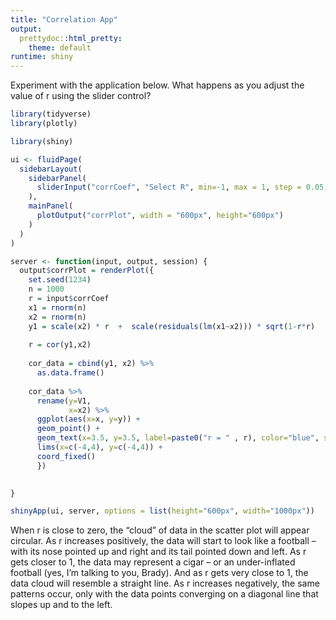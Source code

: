 ```yaml
---
title: "Correlation App"
output: 
  prettydoc::html_pretty:
    theme: default
runtime: shiny
---
```


Experiment with the application below.  What happens as you adjust the value of r using the slider control?

```r
library(tidyverse)
library(plotly)

library(shiny)

ui <- fluidPage(
  sidebarLayout(
    sidebarPanel(
      sliderInput("corrCoef", "Select R", min=-1, max = 1, step = 0.05, value = 0.8)
    ),
    mainPanel(
      plotOutput("corrPlot", width = "600px", height="600px")
    )
  )
)

server <- function(input, output, session) {
  output$corrPlot = renderPlot({
    set.seed(1234)
    n = 1000
    r = input$corrCoef
    x1 = rnorm(n)
    x2 = rnorm(n)
    y1 = scale(x2) * r  +  scale(residuals(lm(x1~x2))) * sqrt(1-r*r)
    
    r = cor(y1,x2)
    
    cor_data = cbind(y1, x2) %>%
      as.data.frame() 
    
    cor_data %>%
      rename(y=V1, 
             x=x2) %>%
      ggplot(aes(x=x, y=y)) +
      geom_point() +
      geom_text(x=3.5, y=3.5, label=paste0("r = " , r), color="blue", size=8) + 
      lims(x=c(-4,4), y=c(-4,4)) +
      coord_fixed()
      })

    
}

shinyApp(ui, server, options = list(height="600px", width="1000px"))
```

When r is close to zero, the “cloud” of data in the scatter plot will appear circular.  As r increases positively, the data will start to look like a football – with its nose pointed up and right and its tail pointed down and left.  As r gets closer to 1, the data may represent a cigar – or an under-inflated football (yes, I’m talking to you, Brady).  And as r gets very close to 1, the data cloud will resemble a straight line.  As r increases negatively, the same patterns occur, only with the data points converging on a diagonal line that slopes up and to the left.
